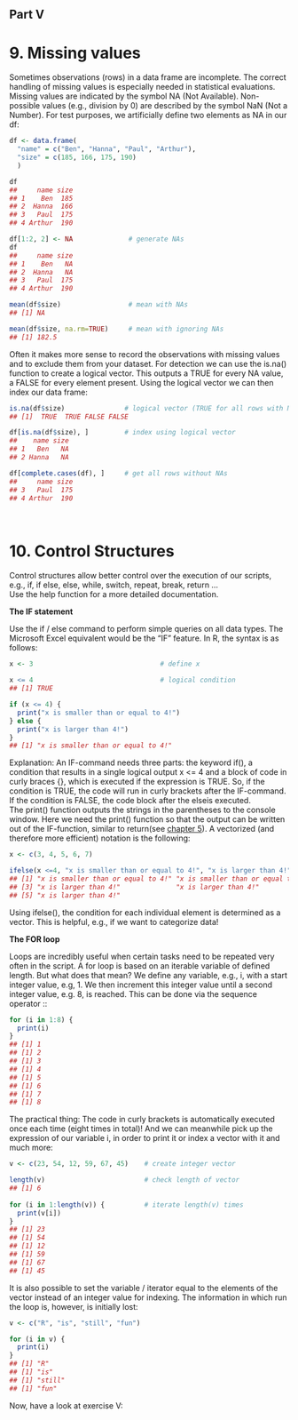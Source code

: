 ::: {#main .site-main role="main"}
::: entry-header
# Part V {#r-crash-course-part-v .entry-title}
:::

::: entry-content

# 9. Missing values

Sometimes observations (rows) in a data frame are incomplete. The correct handling of missing values is especially needed in statistical evaluations. Missing values are indicated by the symbol [NA]{.crayon-inline} (Not Available). Non-possible values (e.g., division by 0) are described by the symbol [NaN]{.crayon-inline} (Not a Number). For test purposes, we artificially define two elements as [NA]{.crayon-inline} in our [df]{.crayon-inline}:

``` r
df <- data.frame(
  "name" = c("Ben", "Hanna", "Paul", "Arthur"), 
  "size" = c(185, 166, 175, 190)
  )

df
##     name size
## 1    Ben  185
## 2  Hanna  166
## 3   Paul  175
## 4 Arthur  190

df[1:2, 2] <- NA              # generate NAs
df
##     name size
## 1    Ben   NA
## 2  Hanna   NA
## 3   Paul  175
## 4 Arthur  190

mean(df$size)                 # mean with NAs
## [1] NA

mean(df$size, na.rm=TRUE)     # mean with ignoring NAs
## [1] 182.5
```

Often it makes more sense to record the observations with missing values and to exclude them from your dataset. For detection we can use the [is.na()]{.crayon-inline} function to create a logical vector. This outputs a TRUE for every NA value, a FALSE for every element present. Using the logical vector we can then index our data frame:

``` r
is.na(df$size)               # logical vector (TRUE for all rows with NAs)
## [1]  TRUE  TRUE FALSE FALSE

df[is.na(df$size), ]         # index using logical vector
##    name size
## 1   Ben   NA
## 2 Hanna   NA

df[complete.cases(df), ]     # get all rows without NAs
##     name size
## 3   Paul  175
## 4 Arthur  190
```

\

# 10. Control Structures

Control structures allow better control over the execution of our scripts, e.g., [if]{.crayon-inline}, [if else]{.crayon-inline}, [else]{.crayon-inline}, [while]{.crayon-inline}, [switch]{.crayon-inline}, [repeat]{.crayon-inline}, [break]{.crayon-inline}, [return]{.crayon-inline} ...\
Use the help function for a more detailed documentation.

**The IF statement**

Use the if / else command to perform simple queries on all data types. The Microsoft Excel equivalent would be the "IF" feature. In R, the syntax is as follows:

``` r
x <- 3                                # define x

x <= 4                                # logical condition
## [1] TRUE

if (x <= 4) {
  print("x is smaller than or equal to 4!")    
} else {
  print("x is larger than 4!")        
}
## [1] "x is smaller than or equal to 4!"
```

Explanation: An IF-command needs three parts: the keyword [if()]{.crayon-inline}, a condition that results in a single logical output [x \<= 4]{.crayon-inline} and a block of code in curly braces [{}]{.crayon-inline}, which is executed if the expression is TRUE. So, if the condition is TRUE, the code will run in curly brackets after the IF-command. If the condition is FALSE, the code block after the [else]{.crayon-inline}is executed.\
The [print()]{.crayon-inline} function outputs the strings in the parentheses to the console window. Here we need the [print()]{.crayon-inline} function so that the output can be written out of the IF-function, similar to [return]{.crayon-inline}(see [chapter 5](https://blogs.fu-berlin.de/reseda/r-crash-course/#ch5)). A vectorized (and therefore more efficient) notation is the following:

``` r
x <- c(3, 4, 5, 6, 7)                                

ifelse(x <=4, "x is smaller than or equal to 4!", "x is larger than 4!")
## [1] "x is smaller than or equal to 4!" "x is smaller than or equal to 4!"
## [3] "x is larger than 4!"              "x is larger than 4!"             
## [5] "x is larger than 4!"
```

Using [ifelse()]{.crayon-inline}, the condition for each individual element is determined as a vector. This is helpful, e.g., if we want to categorize data!

**The FOR loop**

Loops are incredibly useful when certain tasks need to be repeated very often in the script. A for loop is based on an iterable variable of defined length. But what does that mean? We define any variable, e.g., [i]{.crayon-inline}, with a start integer value, e.g, 1. We then increment this integer value until a second integer value, e.g. 8, is reached. This can be done via the sequence operator [:]{.crayon-inline}:

``` r
for (i in 1:8) {
  print(i)
}
## [1] 1
## [1] 2
## [1] 3
## [1] 4
## [1] 5
## [1] 6
## [1] 7
## [1] 8
```

The practical thing: The code in curly brackets is automatically executed once each time (eight times in total)! And we can meanwhile pick up the expression of our variable [i]{.crayon-inline}, in order to print it or index a vector with it and much more:

``` r
v <- c(23, 54, 12, 59, 67, 45)    # create integer vector

length(v)                         # check length of vector
## [1] 6
  
for (i in 1:length(v)) {          # iterate length(v) times
  print(v[i])
}
## [1] 23
## [1] 54
## [1] 12
## [1] 59
## [1] 67
## [1] 45
```

It is also possible to set the variable / iterator equal to the elements of the vector instead of an integer value for indexing. The information in which run the loop is, however, is initially lost:

``` r
v <- c("R", "is", "still", "fun")    

for (i in v) {
  print(i)
}
## [1] "R"
## [1] "is"
## [1] "still"
## [1] "fun"
```

Now, have a look at exercise V:
:::
:::
